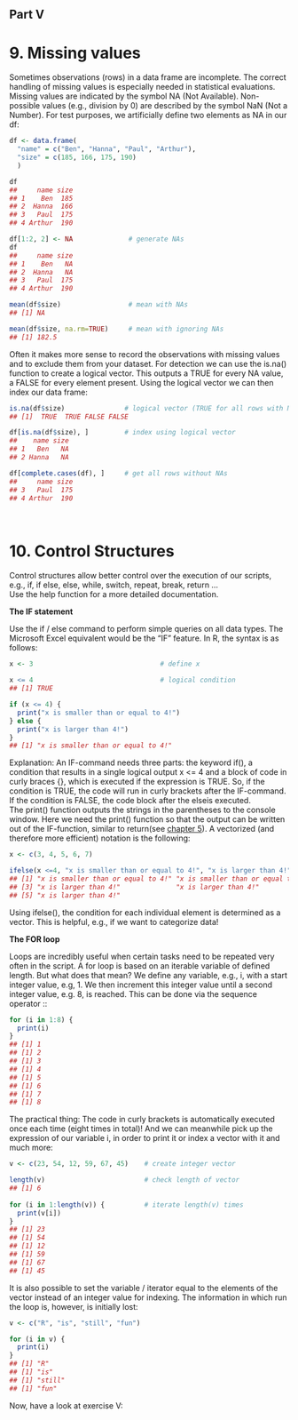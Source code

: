 ::: {#main .site-main role="main"}
::: entry-header
# Part V {#r-crash-course-part-v .entry-title}
:::

::: entry-content

# 9. Missing values

Sometimes observations (rows) in a data frame are incomplete. The correct handling of missing values is especially needed in statistical evaluations. Missing values are indicated by the symbol [NA]{.crayon-inline} (Not Available). Non-possible values (e.g., division by 0) are described by the symbol [NaN]{.crayon-inline} (Not a Number). For test purposes, we artificially define two elements as [NA]{.crayon-inline} in our [df]{.crayon-inline}:

``` r
df <- data.frame(
  "name" = c("Ben", "Hanna", "Paul", "Arthur"), 
  "size" = c(185, 166, 175, 190)
  )

df
##     name size
## 1    Ben  185
## 2  Hanna  166
## 3   Paul  175
## 4 Arthur  190

df[1:2, 2] <- NA              # generate NAs
df
##     name size
## 1    Ben   NA
## 2  Hanna   NA
## 3   Paul  175
## 4 Arthur  190

mean(df$size)                 # mean with NAs
## [1] NA

mean(df$size, na.rm=TRUE)     # mean with ignoring NAs
## [1] 182.5
```

Often it makes more sense to record the observations with missing values and to exclude them from your dataset. For detection we can use the [is.na()]{.crayon-inline} function to create a logical vector. This outputs a TRUE for every NA value, a FALSE for every element present. Using the logical vector we can then index our data frame:

``` r
is.na(df$size)               # logical vector (TRUE for all rows with NAs)
## [1]  TRUE  TRUE FALSE FALSE

df[is.na(df$size), ]         # index using logical vector
##    name size
## 1   Ben   NA
## 2 Hanna   NA

df[complete.cases(df), ]     # get all rows without NAs
##     name size
## 3   Paul  175
## 4 Arthur  190
```

\

# 10. Control Structures

Control structures allow better control over the execution of our scripts, e.g., [if]{.crayon-inline}, [if else]{.crayon-inline}, [else]{.crayon-inline}, [while]{.crayon-inline}, [switch]{.crayon-inline}, [repeat]{.crayon-inline}, [break]{.crayon-inline}, [return]{.crayon-inline} ...\
Use the help function for a more detailed documentation.

**The IF statement**

Use the if / else command to perform simple queries on all data types. The Microsoft Excel equivalent would be the "IF" feature. In R, the syntax is as follows:

``` r
x <- 3                                # define x

x <= 4                                # logical condition
## [1] TRUE

if (x <= 4) {
  print("x is smaller than or equal to 4!")    
} else {
  print("x is larger than 4!")        
}
## [1] "x is smaller than or equal to 4!"
```

Explanation: An IF-command needs three parts: the keyword [if()]{.crayon-inline}, a condition that results in a single logical output [x \<= 4]{.crayon-inline} and a block of code in curly braces [{}]{.crayon-inline}, which is executed if the expression is TRUE. So, if the condition is TRUE, the code will run in curly brackets after the IF-command. If the condition is FALSE, the code block after the [else]{.crayon-inline}is executed.\
The [print()]{.crayon-inline} function outputs the strings in the parentheses to the console window. Here we need the [print()]{.crayon-inline} function so that the output can be written out of the IF-function, similar to [return]{.crayon-inline}(see [chapter 5](https://blogs.fu-berlin.de/reseda/r-crash-course/#ch5)). A vectorized (and therefore more efficient) notation is the following:

``` r
x <- c(3, 4, 5, 6, 7)                                

ifelse(x <=4, "x is smaller than or equal to 4!", "x is larger than 4!")
## [1] "x is smaller than or equal to 4!" "x is smaller than or equal to 4!"
## [3] "x is larger than 4!"              "x is larger than 4!"             
## [5] "x is larger than 4!"
```

Using [ifelse()]{.crayon-inline}, the condition for each individual element is determined as a vector. This is helpful, e.g., if we want to categorize data!

**The FOR loop**

Loops are incredibly useful when certain tasks need to be repeated very often in the script. A for loop is based on an iterable variable of defined length. But what does that mean? We define any variable, e.g., [i]{.crayon-inline}, with a start integer value, e.g, 1. We then increment this integer value until a second integer value, e.g. 8, is reached. This can be done via the sequence operator [:]{.crayon-inline}:

``` r
for (i in 1:8) {
  print(i)
}
## [1] 1
## [1] 2
## [1] 3
## [1] 4
## [1] 5
## [1] 6
## [1] 7
## [1] 8
```

The practical thing: The code in curly brackets is automatically executed once each time (eight times in total)! And we can meanwhile pick up the expression of our variable [i]{.crayon-inline}, in order to print it or index a vector with it and much more:

``` r
v <- c(23, 54, 12, 59, 67, 45)    # create integer vector

length(v)                         # check length of vector
## [1] 6
  
for (i in 1:length(v)) {          # iterate length(v) times
  print(v[i])
}
## [1] 23
## [1] 54
## [1] 12
## [1] 59
## [1] 67
## [1] 45
```

It is also possible to set the variable / iterator equal to the elements of the vector instead of an integer value for indexing. The information in which run the loop is, however, is initially lost:

``` r
v <- c("R", "is", "still", "fun")    

for (i in v) {
  print(i)
}
## [1] "R"
## [1] "is"
## [1] "still"
## [1] "fun"
```

Now, have a look at exercise V:
:::
:::
